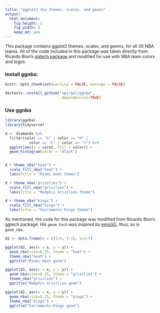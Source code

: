 ```yaml
---
title: "ggplot2 nba themes, scales, and geoms"
output:
  html_document:
    fig_height: 5
    fig_width: 8
    keep_md: yes
---
```


This package contains ggplot2 themes, scales, and geoms, for all 30 NBA teams. All of the code included in this package was taken directly from Ricardo Bion's [ggtech package](https://github.com/ricardo-bion/ggtech/) and modified for use with NBA team colors and logos. 

### Install ggnba:

```r
knitr::opts_chunk$set(warning = FALSE, message = FALSE)
```

```r

devtools::install_github("spirgel/ggnba", 
                          dependencies=TRUE)

```

### Use ggnba

```r

library(ggnba)
library(tidyverse)

d <- diamonds %>% 
  filter(color == "G" | color == "H" |
           color == "I" | color == "J") %>% 
  ggplot(aes(x = carat, fill = color)) +
  geom_histogram(color = "black")
  
```

```r

d + theme_nba("heat") +
  scale_fill_nba("heat") +
  labs(title = "Miami Heat theme")

```

```r

d + theme_nba("grizzlies") +
  scale_fill_nba("grizzlies") +
  labs(title = "Memphis Grizzlies theme")


```

```r

d + theme_nba("kings") +
  scale_fill_nba("kings") +
  labs(title = "Sacramento Kings theme")

```

As mentioned, the code for this package was modified from Ricardo Bion's ggtech package. His `geom_tech` was inspired by [emoGG](https://github.com/dill/emoGG), thus, so is `geom_nba`.

```r

d2 <- data.frame(x = c(1:4, 3:1), y=1:7)

```

```r

ggplot(d2, aes(x = x, y = y)) + 
  geom_nba(size=0.25, theme = "heat") + 
  theme_nba("heat") +
  ggtitle("Miami Heat geom")

```

```r

ggplot(d2, aes(x = x, y = y)) + 
  geom_nba(size=0.25, theme = "grizzlies") + 
  theme_nba("grizzlies") +
  ggtitle("Memphis Grizzlies geom")

```

```r

ggplot(d2, aes(x = x, y = y)) + 
  geom_nba(size=0.25, theme = "kings") + 
  theme_nba("kings") +
  ggtitle("Sacramento Kings geom")

```
